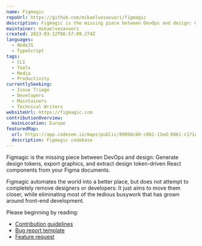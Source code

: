 ```yaml
---
name: Figmagic
repoUrl: https://github.com/mikaelvesavuori/figmagic
description: Figmagic is the missing piece between DevOps and design: Generate design tokens, export graphics, and extract design token-driven React components from your Figma documents.
maintainer: mikaelvesavuori
created: 2023-03-12T08:57:09.274Z
languages:
  - NodeJS
  - TypeScript
tags:
  - CLI
  - Tools
  - Media
  - Productivity
currentlySeeking:
  - Issue Triage
  - Developers
  - Maintainers
  - Technical Writers
websiteUrl: https://figmagic.com
contributionOverview:
  mainLocation: Europe
featuredMap:
  url: https://app.codesee.io/maps/public/8909dcb0-c0b2-11ed-8861-c171c6cb704c
  description: Figmagic codebase
---
```


<Overview>

Figmagic is the missing piece between DevOps and design: Generate design tokens, export graphics, and extract design token-driven React components from your Figma documents.

Figmagic automates the world into a better place, but does not attempt to completely remove designers or developers: It just aims to move them closer, while eliminating most of the tedious busywork that has grown around front-end development.

</Overview>

<Contributing>

Please beginning by reading:
- [Contribution guidelines](https://github.com/mikaelvesavuori/figmagic/blob/main/CONTRIBUTING.md)
- [Bug report template](https://github.com/mikaelvesavuori/figmagic/blob/main/.github/ISSUE_TEMPLATE/bug_report.md)
- [Feature request](https://github.com/mikaelvesavuori/figmagic/blob/main/.github/ISSUE_TEMPLATE/feature_request.md)

</Contributing>
